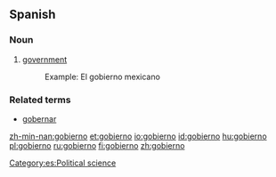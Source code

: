 ==Spanish==
===Noun===
{{es-noun-m}}

#[[government]]
#:Example: El gobierno mexicano

===Related terms===
* [[gobernar]]

[[Category:es:Political science]]

[[zh-min-nan:gobierno]]
[[et:gobierno]]
[[io:gobierno]]
[[id:gobierno]]
[[hu:gobierno]]
[[pl:gobierno]]
[[ru:gobierno]]
[[fi:gobierno]]
[[zh:gobierno]]
